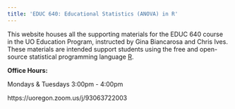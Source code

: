 ```yaml
---
title: 'EDUC 640: Educational Statistics (ANOVA) in R'
---
```


This website houses all the supporting materials for the EDUC 640 course in the UO Education Program, instructed by Gina Biancarosa and Chris Ives. These materials are intended support students using the free and open-source statistical programming language [R](https://cran.r-project.org).

**Office Hours:**

Mondays & Tuesdays 3:00pm - 4:00pm

https://uoregon.zoom.us/j/93063722003